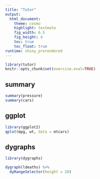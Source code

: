 ```yaml
---
title: "Tutor"
output: 
  html_document:
    theme: cosmo
    highlight: textmate
    fig_width: 6.5
    fig_height: 4
    toc: true
    toc_float: true
runtime: shiny_prerendered
---
```


```r
library(tutor)
knitr::opts_chunk$set(exercise.eval=TRUE)
```

## summary

```r
summary(pressure)
summary(cars)
```

## ggplot

```r
library(ggplot2)
qplot(mpg, wt, data = mtcars)
```



## dygraphs


```r
library(dygraphs)
```

```r
dygraph(ldeaths) %>%
  dyRangeSelector(height = 20)
```







